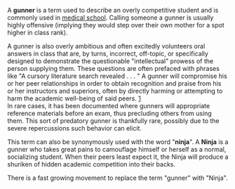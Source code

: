 {{sources|date=September 2007}}
{{Wikify|date=September 2007}}
A '''gunner''' is a term used to describe an overly competitive student and is commonly used in [[medical school]]. Calling someone a gunner is usually highly offensive (implying they would step over their own mother for a spot higher in class rank).

A gunner is also overly ambitious and often excitedly volunteers oral answers in class that are, by turns, incorrect, off-topic, or specifically designed to demonstrate the questionable "intellectual" prowess of the person supplying them. These questions are often prefaced with phrases like "A cursory literature search revealed . . . " A gunner will compromise his or her peer relationships in order to obtain recognition and praise from his or her instructors and superiors, often by directly harming or attempting to harm the academic well-being of said peers. [http://politedissent.com/archives/113]<br>

In rare cases, it has been documented where gunners will appropriate reference materials before an exam, thus precluding others from using them. This sort of predatory gunner is thankfully rare, possibly due to the severe repercussions such behavior can elicit.

This term can also be synonymously used with the word "'''ninja'''". {{Fact|date=September 2007}}
A '''Ninja''' is a gunner who takes great pains to camouflage himself or herself as a normal, socializing student. When their peers least expect it, the Ninja will produce a shuriken of hidden academic competition into their backs.

There is a fast growing movement to replace the term "gunner" with "Ninja". {{Fact|date=September 2007}}